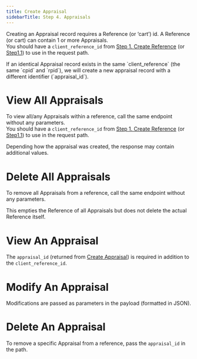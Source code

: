```yaml
---
title: Create Appraisal
sidebarTitle: Step 4. Appraisals
---
```



Creating an Appraisal record requires a Reference (or ‘cart’) id. A
Reference (or cart) can contain 1 or more Appraisals.\
You should have a `client_reference_id` from
[Step 1. Create Reference](/api-reference/create-client-reference)
(or [Step1.1](/api-reference/create-client-reference#list-all-references))
to use in the request path.

<Note>
  If an identical Appraisal record exists in the same `client_reference` (the same `cpid` and `rpid`), we
  will create a new appraisal record with a different identifier (`appraisal_id`).
</Note>

<EndpointButton
  title="Create Appraisal Endpoint"
  href="/api-reference/default/client_reference-appraisal-1"
/>

# View All Appraisals

To view all/any Appraisals within a reference, call the same endpoint
without any parameters.\
You should have a `client_reference_id` from
[Step 1. Create Reference](/api-reference/create-client-reference)
(or [Step1.1](/api-reference/create-client-reference#list-all-references))
to use in the request path.

<Note>Depending how the appraisal was created, the response may contain additional values.</Note>

<EndpointButton
  title="All Appraisals In Specific Client Reference Endpoint"
  href="/api-reference/default/client_reference-appraisal"
/>

# Delete All Appraisals

To remove all Appraisals from a reference, call the same endpoint
without any parameters.

<Note>
  This empties the Reference of all Appraisals but does not delete the actual Reference itself.
</Note>

<EndpointButton
  title="Delete All Appraisals In Specific Client Reference Endpoint"
  href="/api-reference/default/client_reference-appraisal-2"
/>

# View An Appraisal

The `appraisal_id` (returned from [Create Appraisal](/api-reference/appraisals))
is required in addition to the `client_reference_id`.

<EndpointButton
  title="Get Specific Appraisal"
  href="/api-reference/default/client_reference-appraisal-3"
/>

# Modify An Appraisal

Modifications are passed as parameters in the payload (formatted in
JSON).

<EndpointButton
  title="Modify Specific Appraisal"
  href="/api-reference/default/client_reference-appraisal-4"
/>

# Delete An Appraisal

To remove a specific Appraisal from a reference, pass the `appraisal_id`
in the path.

<EndpointButton
  title="Delete Specific Appraisal"
  href="/api-reference/default/client_reference-appraisal-5"
/>
